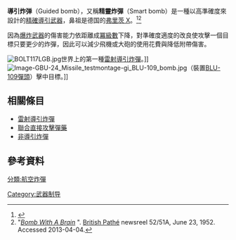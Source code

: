 {{not|诱饵弹}}
{{Expand language|en}}
'''導引炸弹'''（Guided bomb），又稱'''精靈炸彈'''（Smart bomb）是一種以高準確度來設計的[[精確導引武器|精確導引武器]]，鼻祖是德国的[[弗里茨_X|弗里茨 X]]。<ref>{{cite web|url=http://www.fas.org/man/dod-101/sys/smart/docs/paper53.htm|title=Precision guided munitions and the new era of warefare|last=Hamilton|first=Richard|year=1995|publisher=Air Power Studies Centre, Royal Australian Air Force|accessdate=2009-02-02|archive-date=2019-03-07|archive-url=https://web.archive.org/web/20190307112812/https://fas.org/man/dod-101/sys/smart/docs/paper53.htm|dead-url=no}}</ref><ref>"''[http://www.britishpathe.com/video/selected-originals-bomb-with-a-brain Bomb With A Brain] {{Wayback|url=http://www.britishpathe.com/video/selected-originals-bomb-with-a-brain |date=20171229231630 }}''". [[British_Pathé|British Pathé]] newsreel 52/51A, June 23, 1952. Accessed 2013-04-04.</ref>

因為[[爆炸武器|爆炸武器]]的傷害能力依距離成[[冪級數|冪級數]]下降，對準確度適度的改良使攻擊一個目標只要更少的炸彈，因此可以減少飛機或大砲的使用花費與降低附帶傷害。

[[File:BOLT117LGB.jpg|thumb]]世界上的第一種[[雷射導引炸彈|雷射導引炸彈]]。]]
[[Image:Image-GBU-24_Missile_testmontage-gi_BLU-109_bomb.jpg|thumb]]（裝置[[BLU-109硬化穿透炸弹|BLU-109]][[彈頭|彈頭]]）擊中目標。]]

== 相關條目 ==
*[[雷射導引炸彈|雷射導引炸彈]]
*[[聯合直接攻擊彈藥|聯合直接攻擊彈藥]]
*[[非導引炸彈|非導引炸彈]]

==參考資料==
{{reflist}}

[[Category:武器制导|Category:武器制导]]
[[分類:航空炸彈|分類:航空炸彈]]